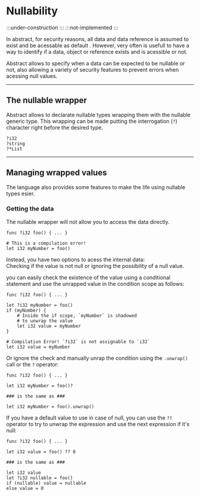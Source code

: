 # Nullability
:::under-construction
:::
:::not-implemented
:::

In abstract, for security reasons, all data and data reference is assumed to exist and
be acessable as default . However, very often is usefull to have a way to identify if a
data, object or reference exists and is acessible or not.

Abstract allows to specify when a data can be expected to be nullable or not, also allowing
a variety of security features to prevent errors when acessing null values.

---
## The nullable wrapper

Abstract allows to declarate nullable types wrapping them with the nullable generic type.
This wrapping can be made putting the interrogation (`?`) character right before the desired type.
```abs
?i32
?string
?*List
```

---
## Managing wrapped values

The language also provides some features to make the life using nullable types esier.

### Getting the data

The nullable wrapper will not allow you to access the data directly.
```abs
func ?i32 foo() { ... }

# This is a compilation error!
let i32 myNumber = foo()
```

Instead, you have two options to acess the internal data: \
Checking if the value is not null or ignoring the possibility of a null value.

you can easily check the existence of the value using a conditional statement
and use the unrapped value in the condition scope as follows:

```abs
func ?i32 foo() { ... }

let ?i32 myNumber = foo()
if (myNumber) {
	# Inside the if scope, `myNumber` is shadowed
	# to unwrap the value
	let i32 value = myNumber
}

# Compilation Error! `?i32` is not assignable to `i32`
let i32 value = myNumber

```

Or ignore the check and manually unrap the condition using the `.unwrap()` call
or the `?` operator:
```abs
func ?i32 foo() { ... }

let i32 myNumber = foo()?

### is the same as ###

let i32 myNumber = foo().unwrap()
```

If you have a default value to use in case of null, you can use the `??` operator to
try to unwrap the expression and use the next expression if it's null:

```abs
func ?i32 foo() { ... }

let i32 value = foo() ?? 0

### is the same as ###

let i32 value
let ?i32 nullable = foo()
if (nullable) value = nullable
else value = 0

```
